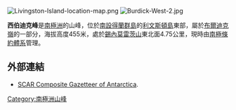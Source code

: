 {{no footnotes|time=2013-10-27T08:53:04+00:00}}
[[Image:Livingston-Island-location-map.png|thumb]]
[[Image:Burdick-West-2.jpg|thumb]]

{{coord|62|37|50|S|60|16|16|W|display=title}}

'''西伯迪克峰'''是[[南極洲|南極洲]]的山峰，位於[[南設得蘭群島|南設得蘭群島]]的[[利文斯頓島|利文斯頓島]]東部，屬於[[布爾迪克嶺|布爾迪克嶺]]的一部分，海拔高度455米，處於[[錫內莫雷茨山|錫內莫雷茨山]]東北面4.75公里，現時由[[南極條約體系|南極條約體系]]管理。

==外部連結==
* [http://data.aad.gov.au/aadc/gaz/scar/ SCAR Composite Gazetteer of Antarctica]{{WebCite|url=https://www.webcitation.org/5ug2CfC7m?url=http://data.aad.gov.au/aadc/gaz/scar/ |date=20101202140255 |dateformat=iso }}.

{{Antarctica-geo-stub}}
[[Category:南極洲山峰|Category:南極洲山峰]]